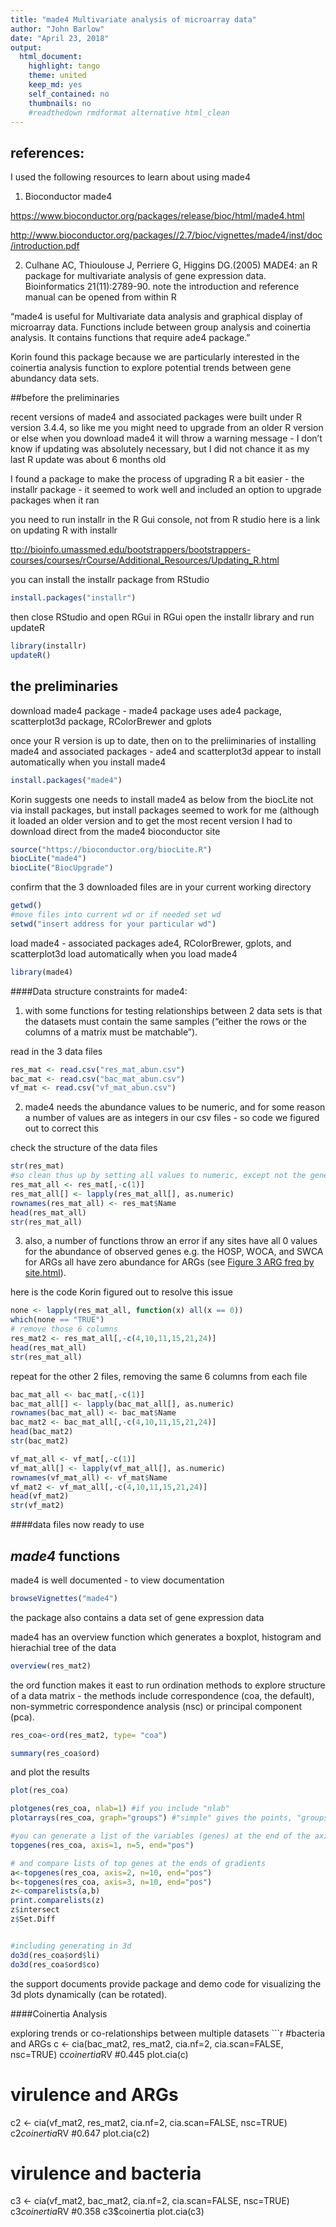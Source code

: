 ```yaml
---
title: "made4 Multivariate analysis of microarray data"
author: "John Barlow"
date: "April 23, 2018"
output: 
  html_document:
    highlight: tango
    theme: united
    keep_md: yes
    self_contained: no
    thumbnails: no
    #readthedown rmdformat alternative html_clean
---
```

## references: 

I used the following resources to learn about using made4

1. Bioconductor made4 

[https://www.bioconductor.org/packages/release/bioc/html/made4.html](https://www.bioconductor.org/packages/release/bioc/html/made4.html)

[http://www.bioconductor.org/packages//2.7/bioc/vignettes/made4/inst/doc/introduction.pdf](http://www.bioconductor.org/packages//2.7/bioc/vignettes/made4/inst/doc/introduction.pdf)

2. Culhane AC, Thioulouse J, Perriere G, Higgins DG.(2005) MADE4: an R package for multivariate analysis of gene expression data. Bioinformatics 21(11):2789-90.
note the introduction and reference manual can be opened from within R 

"made4 is useful for Multivariate data analysis and graphical display of microarray data. Functions include between group analysis and coinertia analysis. It contains functions that require ade4 package."

Korin found this package because we are particularly interested in the coinertia analysis function to explore potential trends between gene abundancy data sets.

##before the preliminaries

recent versions of made4 and associated packages were built under R version 3.4.4, so like me you might need to upgrade from an older R version or else when you download made4 it will throw a warning message - I don't know if updating was absolutely necessary, but I did not chance it as my last R update was about 6 months old

I found a package to make the process of upgrading R a bit easier - the installr package - it seemed to work well and included an option to upgrade packages when it ran

you need to run installr in the R Gui console, not from R studio
here is a link on updating R with installr

[ttp://bioinfo.umassmed.edu/bootstrappers/bootstrappers-courses/courses/rCourse/Additional_Resources/Updating_R.html](http://bioinfo.umassmed.edu/bootstrappers/bootstrappers-courses/courses/rCourse/Additional_Resources/Updating_R.html)

you can install the installr package from RStudio
```r
install.packages("installr")
```
then close RStudio and open RGui
in RGui open the installr library and run updateR
```r
library(installr)
updateR()
```

## the preliminaries

download made4 package - made4 package uses ade4 package, scatterplot3d package, RColorBrewer and gplots

once your R version is up to date, then on to the preliiminaries of installing made4 and associated packages - ade4 and scatterplot3d appear to install automatically when you install made4
```r
install.packages("made4")
```

Korin suggests one needs to install made4 as below from the biocLite not via install packages, but install packages seemed to work for me (although it loaded an older version and to get the most recent version I had to download direct from the made4 bioconductor site
```r
source("https://bioconductor.org/biocLite.R")
biocLite("made4")
biocLite("BiocUpgrade")
```
confirm that the 3 downloaded files are in your current working directory
```r
getwd()
#move files into current wd or if needed set wd
setwd("insert address for your particular wd")
```
load made4 -  associated packages ade4, RColorBrewer, gplots, and scatterplot3d load automatically when you load made4
```r
library(made4)
```

####Data structure constraints for made4:

1. with some functions for testing relationships between 2 data sets is that the datasets must contain the same samples ("either the rows or the columns of a matrix must be matchable"). 

read in the 3 data files
```r
res_mat <- read.csv("res_mat_abun.csv")
bac_mat <- read.csv("bac_mat_abun.csv")
vf_mat <- read.csv("vf_mat_abun.csv")
```

2. made4 needs the abundance values to be numeric, and for some reason a number of values are as integers in our csv files - so code we figured out to correct this

check the structure of the data files
```r
str(res_mat)
#so clean thus up by setting all values to numeric, except not the gene names
res_mat_all <- res_mat[,-c(1)]
res_mat_all[] <- lapply(res_mat_all[], as.numeric)
rownames(res_mat_all) <- res_mat$Name
head(res_mat_all)
str(res_mat_all)
```

3. also, a number of functions throw an error if any sites have all 0 values for the abundance of observed genes e.g. the HOSP, WOCA, and SWCA for ARGs all have zero abundance for ARGs (see [Figure 3 ARG freq by site.html](fig3_arg_freq_by_site.html)).

here is the code Korin figured out to resolve this issue
```r
none <- lapply(res_mat_all, function(x) all(x == 0))
which(none == "TRUE")
# remove those 6 columns
res_mat2 <- res_mat_all[,-c(4,10,11,15,21,24)]
head(res_mat_all)
str(res_mat_all)
```

repeat for the other 2 files, removing the same 6 columns from each file
```r
bac_mat_all <- bac_mat[,-c(1)]
bac_mat_all[] <- lapply(bac_mat_all[], as.numeric)
rownames(bac_mat_all) <- bac_mat$Name
bac_mat2 <- bac_mat_all[,-c(4,10,11,15,21,24)]
head(bac_mat2)
str(bac_mat2)

vf_mat_all <- vf_mat[,-c(1)]
vf_mat_all[] <- lapply(vf_mat_all[], as.numeric)
rownames(vf_mat_all) <- vf_mat$Name
vf_mat2 <- vf_mat_all[,-c(4,10,11,15,21,24)]
head(vf_mat2)
str(vf_mat2)
```

####data files now ready to use

## _made4_ functions


made4 is well documented - to view documentation
```r
browseVignettes("made4")
```
the package also contains a data set of gene expression data 

made4 has an overview function which generates a boxplot, histogram and hierachial tree of the data 
```r
overview(res_mat2)
```
the ord function makes it east to run ordination methods to explore structure of a data matrix - the methods include correspondence (coa, the default), non-symmetric correspondence analysis (nsc) or principal component (pca).
```r
res_coa<-ord(res_mat2, type= "coa")

summary(res_coa$ord)
```
and plot the results
```r
plot(res_coa)

plotgenes(res_coa, nlab=1) #if you include "nlab" 
plotarrays(res_coa, graph="groups") #"simple" gives the points, "groups" adds the labels

#you can generate a list of the variables (genes) at the end of the axis or gradient
topgenes(res_coa, axis=1, n=5, end="pos")

# and compare lists of top genes at the ends of gradients
a<-topgenes(res_coa, axis=2, n=10, end="pos")
b<-topgenes(res_coa, axis=3, n=10, end="pos")
z<-comparelists(a,b)
print.comparelists(z)
z$intersect
z$Set.Diff


#including generating in 3d
do3d(res_coa$ord$li)
do3d(res_coa$ord$co)

```
the support documents provide package and demo code for visualizing the 3d plots dynamically (can be rotated).

####Coinertia Analysis 

exploring trends or co-relationships between multiple datasets
```r

#bacteria and ARGs
c <- cia(bac_mat2, res_mat2, cia.nf=2, cia.scan=FALSE, nsc=TRUE)
c$coinertia$RV
#0.445
plot.cia(c)

# virulence and ARGs
c2 <- cia(vf_mat2, res_mat2, cia.nf=2, cia.scan=FALSE, nsc=TRUE)
c2$coinertia$RV
#0.647
plot.cia(c2)


# virulence and bacteria
c3 <- cia(vf_mat2, bac_mat2, cia.nf=2, cia.scan=FALSE, nsc=TRUE)
c3$coinertia$RV
#0.358
c3$coinertia
plot.cia(c3)
